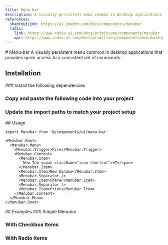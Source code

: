 ```yaml
---
title: Menu-bar
description: A visually persistent menu common in desktop applications that provides quick access to a consistent set of commands.
references:
  shadcnUiLink: https://ui.shadcn.com/docs/components/menubar
  radix:
    link: https://www.radix-ui.com/docs/primitives/components/menubar
    api: https://www.radix-ui.com/docs/primitives/components/menubar#api-reference
---
```

<ContentContainer>

<Section>
# Menu-bar
A visually persistent menu common in desktop applications that provides quick access to a consistent set of commands.
<ComponentPreview name="menu-bar" withRecipe />
</Section>

<Section>

## Installation

<Steps>
<Section>
### Install the following dependencies

<InstallTabs pkg="@radix-ui/react-menubar" />

### Copy and paste the following code into your project

<ComponentSource name="menu-bar" />

### Update the import paths to match your project setup
</Section>
</Steps>
</Section>

<Section>
## Usage

```tsx
import Menubar from '@/components/ui/menu-bar'
```
```tsx
<Menubar.Root>
  <Menubar.Menu>
    <Menubar.Trigger>File</Menubar.Trigger>
    <Menubar.Content>
      <Menubar.Item>
        New Tab <span className="icon-shortcut">⌘T</span>
      </Menubar.Item>
      <Menubar.Item>New Window</Menubar.Item>
      <Menubar.Separator />
      <Menubar.Item>Share</Menubar.Item>
      <Menubar.Separator />
      <Menubar.Item>Print</Menubar.Item>
    </Menubar.Content>
  </Menubar.Menu>
</Menubar.Root>
```
</Section>

<Section>
## Examples
### Simple Menubar

<ComponentPreview name="menu-bar" file="simple"/>

### With Checkbox Items
<ComponentPreview name="menu-bar" file="checkbox-items"/>

### With Radio Items
<ComponentPreview name="menu-bar" file="radio-items"/>
</Section>

</ContentContainer>